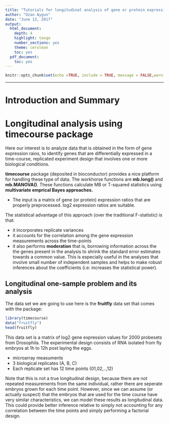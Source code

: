 ```yaml
---
title: "Tutorials for longitudinal analysis of gene or protein expression data"
author: "Ozan Aygun"
date: "June 13, 2017"
output:
  html_document:
    depth: 4
    highlight: tango
    number_sections: yes
    theme: cerulean
    toc: yes
  pdf_document:
    toc: yes
---
```



```r
knitr::opts_chunk$set(echo =TRUE, include = TRUE, message = FALSE,warning = FALSE,fig.align='center',fig.width=5,fig.height=4)
```

___

# Introduction and Summary

# Longitudinal analysis using timecourse package

Here our interest is to analyze data that is obtained in the form of gene expression raios, to identify genes that are differentially expressed in a time-course, replicated experiment design that involves one or more biological conditions.

**timecourse** package (deposited in bioconductor) provides a nice platform for handling these type of data. The workhorse functions are **mb.long()** and **mb.MANOVA()**. These functions calculate MB or T-squared statistics using **multivariate emprical Bayes approaches.**

- The input is a matrix of gene (or protein) expression ratios that are properly preprocessed. log2 expression ratios are suitable.

The statistical advantage of this approach (over the traditional F-statistic) is that:

- it incorporates replicate variances
- it accounts for the correlation among the gene expression measurements across the time-points
- it also performs **moderation** that is, borrowing information across the the genes present in the analysis to shrink the standard error estimates towards a common value. This is especially useful in the analyses that involve small number of independent samples and helps to make robust inferences about the coefficients (i.e: increases the statistical power).

## Longitudinal one-sample problem and its analysis

The data set we are going to use here is the **fruitfly** data set that comes with the package:

```r
library(timecourse)
data("fruitfly")
head(fruitfly)
```

This data set is a matrix of log2 gene expression values for 2000 probesets from Drosophila. The experimental design consists of RNA isolated from fly embryos at 1h to 12h post laying the eggs.

- microarray measuments
- 3 biological replicates (A, B, C)
- Each replicate set has 12 time points (01,02,..,12)

Note that this is not a true longitudinal design, because there are not repeated measurements from the same individual, rather there are seperate embryos grown for each time point. However, since we can assume (or actually suspect) that the embryos that are used for the time course have very similar characteristics, we can model these results as longitudinal data. This could provide better inference relative to simply not accounting for any correlation between the time points and simply performing a factorial design.


